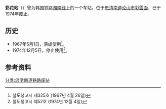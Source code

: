 {{朝鮮半島車站資訊
|公司色 = black
|文字色 = 
|站名 = 彩花站
|圖片 = 
|pxl = 
|圖片說明 =
|前一站 = [[论山站|论山]]
|前一站距離 = 5.7
|後一站距離 = 1.0
|後一站 = [[彩云信号场|彩云信号场]]
|所屬路線 = [[湖南线|湖南线]]
|距離 = 56.5
|起點站 = [[大田操车场|大田操车场]]
|諺文 = 채화역
|朝鮮漢字 = 彩花驛
|文觀部式 = Chaehwa-yeok
|馬-賴式 = Ch'aehwa-yŏk
|副站名 = 
|車站編號 = 
|停站路線數 = 
|所屬公司 = [[大韩民国铁道厅|大韩民国铁道厅]]
|所在地 =[[忠清南道|忠清南道]][[论山市|论山市]][[彩雲面|彩雲面]]
|車站構造 = 地面车站
|月台配置 = 
|啟用年月日 =1967年5月1日
|廢站年月日 =1974年12月5日
|上下車人次 = 
|統計年度 = 
|轉車 = 
|備註 = 
|全寬備註 = 
}}

'''彩花站'''（{{kor|諺=채화역|漢=彩花驛|羅=Chaehwa yeok|f=y}}）曾为韩国铁路[[湖南线|湖南线]]上的一个车站，位于[[忠清南道|忠清南道]][[论山市|论山市]][[彩雲面|彩雲面]]，已于1974年废止。

== 历史 ==
*1967年5月1日，落成使用<ref>철도청고시 제325호 (1967년 4월 26일)</ref>。
*1974年12月5日，停止使用<ref>철도청고시 제52호 (1974년 12월 4일)</ref>。

== 参考资料 ==
{{reflist}}

{{湖南线}}

[[分类:忠清南道铁路废站|分类:忠清南道铁路废站]]